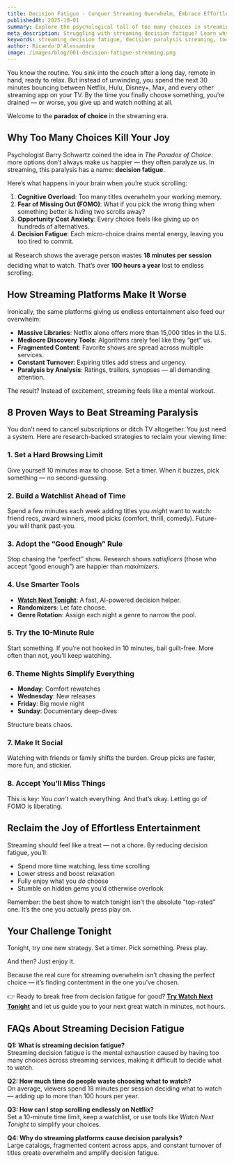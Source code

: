 ```yaml
---
title: Decision Fatigue - Conquer Streaming Overwhelm, Embrace Effortless Entertainment Tonight
publishedAt: 2025-10-01
summary: Explore the psychological toll of too many choices in streaming platforms and discover practical strategies to overcome decision paralysis and genuinely enjoy your viewing experience.
meta_description: Struggling with streaming decision fatigue? Learn why too many choices cause decision paralysis and discover 8 proven strategies to enjoy stress-free viewing tonight.
keywords: streaming decision fatigue, decision paralysis streaming, too many choices, Netflix, decision fatigue psychology, how to choose what to watch, streaming overwhelm solutions
author: Ricardo D'Alessandro
image: /images/blog/001-decision-fatigue-streaming.png
---
```


You know the routine. You sink into the couch after a long day, remote in hand, ready to relax. But instead of unwinding, you spend the next 30 minutes bouncing between Netflix, Hulu, Disney+, Max, and every other streaming app on your TV. By the time you finally choose something, you’re drained — or worse, you give up and watch nothing at all.  

Welcome to the **paradox of choice** in the streaming era.  


## Why Too Many Choices Kill Your Joy

Psychologist Barry Schwartz coined the idea in *The Paradox of Choice*: more options don’t always make us happier — they often paralyze us. In streaming, this paralysis has a name: **decision fatigue**.  

Here’s what happens in your brain when you’re stuck scrolling:  

1. **Cognitive Overload**: Too many titles overwhelm your working memory.  
2. **Fear of Missing Out (FOMO)**: What if you pick the wrong thing when something better is hiding two scrolls away?  
3. **Opportunity Cost Anxiety**: Every choice feels like giving up on hundreds of alternatives.  
4. **Decision Fatigue**: Each micro-choice drains mental energy, leaving you too tired to commit.  

📊 Research shows the average person wastes **18 minutes per session** deciding what to watch. That’s over **100 hours a year** lost to endless scrolling.  


## How Streaming Platforms Make It Worse

Ironically, the same platforms giving us endless entertainment also feed our overwhelm:  

- **Massive Libraries**: Netflix alone offers more than 15,000 titles in the U.S.  
- **Mediocre Discovery Tools**: Algorithms rarely feel like they “get” us.  
- **Fragmented Content**: Favorite shows are spread across multiple services.  
- **Constant Turnover**: Expiring titles add stress and urgency.  
- **Paralysis by Analysis**: Ratings, trailers, synopses — all demanding attention.  

The result? Instead of excitement, streaming feels like a mental workout.  


## 8 Proven Ways to Beat Streaming Paralysis

You don’t need to cancel subscriptions or ditch TV altogether. You just need a system. Here are research-backed strategies to reclaim your viewing time:  

### 1. Set a Hard Browsing Limit  
Give yourself 10 minutes max to choose. Set a timer. When it buzzes, pick something — no second-guessing.  

### 2. Build a Watchlist Ahead of Time  
Spend a few minutes each week adding titles you *might* want to watch: friend recs, award winners, mood picks (comfort, thrill, comedy). Future-you will thank past-you.  

### 3. Adopt the “Good Enough” Rule  
Stop chasing the “perfect” show. Research shows *satisficers* (those who accept “good enough”) are happier than *maximizers*.  

### 4. Use Smarter Tools  
- **[Watch Next Tonight](https://watchnexttonight.com)**: A fast, AI-powered decision helper.  
- **Randomizers**: Let fate choose.  
- **Genre Rotation**: Assign each night a genre to narrow the pool.  

### 5. Try the 10-Minute Rule  
Start something. If you’re not hooked in 10 minutes, bail guilt-free. More often than not, you’ll keep watching.  

### 6. Theme Nights Simplify Everything  
- **Monday**: Comfort rewatches  
- **Wednesday**: New releases  
- **Friday**: Big movie night  
- **Sunday**: Documentary deep-dives  

Structure beats chaos.  

### 7. Make It Social  
Watching with friends or family shifts the burden. Group picks are faster, more fun, and stickier.  

### 8. Accept You’ll Miss Things  
This is key: You *can’t* watch everything. And that’s okay. Letting go of FOMO is liberating.  


## Reclaim the Joy of Effortless Entertainment

Streaming should feel like a treat — not a chore. By reducing decision fatigue, you’ll:  

- Spend more time watching, less time scrolling  
- Lower stress and boost relaxation  
- Fully enjoy what you *do* choose  
- Stumble on hidden gems you’d otherwise overlook  

Remember: the best show to watch tonight isn’t the absolute “top-rated” one. It’s the one you actually press play on.  


## Your Challenge Tonight

Tonight, try one new strategy. Set a timer. Pick something. Press play.  

And then? Just enjoy it.  

Because the real cure for streaming overwhelm isn’t chasing the perfect choice — it’s finding contentment in the one you’ve chosen.  

👉 Ready to break free from decision fatigue for good? **[Try Watch Next Tonight](https://watchnexttonight.com)** and let us guide you to your next great watch in minutes, not hours.  


## FAQs About Streaming Decision Fatigue

**Q1: What is streaming decision fatigue?**  
Streaming decision fatigue is the mental exhaustion caused by having too many choices across streaming services, making it difficult to decide what to watch.  

**Q2: How much time do people waste choosing what to watch?**  
On average, viewers spend 18 minutes per session deciding what to watch — adding up to more than 100 hours per year.  

**Q3: How can I stop scrolling endlessly on Netflix?**  
Set a 10-minute time limit, keep a watchlist, or use tools like *Watch Next Tonight* to simplify your choices.  

**Q4: Why do streaming platforms cause decision paralysis?**  
Large catalogs, fragmented content across apps, and constant turnover of titles create overwhelm and amplify decision fatigue.